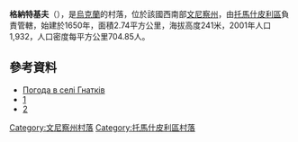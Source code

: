 {{coord|48|26|55|N|28|29|39|E|scale:30000|display=title}}

'''格納特基夫'''（{{lang-uk|Гнатків}}），是[[烏克蘭|烏克蘭]]的村落，位於該國西南部[[文尼察州|文尼察州]]，由[[托馬什皮利區|托馬什皮利區]]負責管轄，始建於1650年，面積2.74平方公里，海拔高度241米，2001年人口1,932，人口密度每平方公里704.85人。

==參考資料==
* [http://weather.in.ua/ua/vinnickaja/5288 Погода в селі Гнатків] {{Wayback|url=http://weather.in.ua/ua/vinnickaja/5288 |date=20160305212353 }}
* [http://irp.vn.ua/index.php?page=3&action=52&k=224]
* [http://ua.sinoptik.ua/погода-гнатків] {{Wayback|url=http://ua.sinoptik.ua/%D0%BF%D0%BE%D0%B3%D0%BE%D0%B4%D0%B0-%D0%B3%D0%BD%D0%B0%D1%82%D0%BA%D1%96%D0%B2 |date=20121208225941 }}

[[Category:文尼察州村落|Category:文尼察州村落]]
[[Category:托馬什皮利區村落|Category:托馬什皮利區村落]]


{{Vinnytsia-geo-stub}}